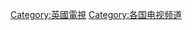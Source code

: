 {{Commons category|Television channels from the United Kingdom}}

[[Category:英國電視|Category:英國電視]]
[[Category:各国电视频道‎|Category:各国电视频道‎]]